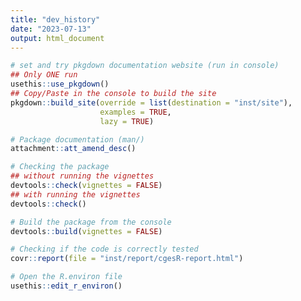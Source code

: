 ```yaml
---
title: "dev_history"
date: "2023-07-13"
output: html_document
---
```


```r
# set and try pkgdown documentation website (run in console)
## Only ONE run
usethis::use_pkgdown() 
## Copy/Paste in the console to build the site
pkgdown::build_site(override = list(destination = "inst/site"),
                    examples = TRUE,
                    lazy = TRUE) 

# Package documentation (man/)
attachment::att_amend_desc()

# Checking the package
## without running the vignettes
devtools::check(vignettes = FALSE)
## with running the vignettes
devtools::check()

# Build the package from the console
devtools::build(vignettes = FALSE)

# Checking if the code is correctly tested
covr::report(file = "inst/report/cgesR-report.html")

# Open the R.environ file
usethis::edit_r_environ()
```

